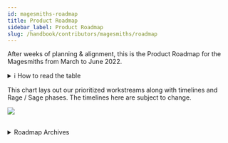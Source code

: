 ```yaml
---
id: magesmiths-roadmap
title: Product Roadmap
sidebar_label: Product Roadmap
slug: /handbook/contributors/magesmiths/roadmap
--- 
```



After weeks of planning & alignment, this is the Product Roadmap for the Magesmiths from March to June 2022. 

<details>
    <summary>ℹ️ How to read the table</summary>

The **Focus** areas are prioritised in the following manner: 
- 🟢 Must-haves: Today, we’re devoting resources towards them  
- 🟡 Should-haves: We’re allocating future resources to them
- 🟠 Good-to-have: No explicit resource allocations today

The **Phases** are split in the following manner
- **Rage** is a research phase dedicated to experimental projects. Uses short-term development and a disciplined approach to experiment design.  
- **Sage** phase is dedicated to designing and building the app (and DAO tools) using Team Rage’s data. The teams here are more fully-form Product Squads (Dev, Design, PM) who prize long-term thinking, focus, and quality control above all else.

</details>   

This chart lays out our prioritized workstreams along with timelines and Rage / Sage phases. The timelines here are subject to change. 

![](https://i.imgur.com/7b5ASVr.jpg)



<br/>

<details>
    <summary>Roadmap Archives</summary>

**Q1 Roadmap**

| S/N | Focus                                                                 | Workstream              | Deliverables                                                                                                                                                                                                     | Team                                                |
| --- |:--------------------------------------------------------------------- | ----------------------- | ---------------------------------------------------------------------------------------------------------------------------------------------------------------------------------------------------------------- | --------------------------------------------------- |
| 1   | 🟢  **Deliver** the Yeeter product (the easiest way to raise funds with a Moloch DAO)  | New Feature Development | <li>Complete & deploy Moloch v2.5 contract with Shamans</li><li>Complete UX designs</li><li>Complete all frontend & wiring</li><li>Product ready for use</li>                                                                  | **Team Rage** (Dekan, Adrienne, Sam, Amos)               |
| 2   | 🟢  **Deliver** DAOhaus V3 UI/UX design and technical architecture documentation | New Feature Development | <li>Deliver V3 UI/UX design and a clickable prototype</li> <li>Deliver a documentation on V3 architecture </li><li>Optimise product development workflows</li><li>Rage Bonus: Create a Boost code generator</li> | **Team Sage** (Ven, Adrienne, Helle, Jord, Keating, Sam) |
| 3   | 🟢  Maintain existing product reliability, bugs and minor improvements      | Maintenance & QOL       | <li>Create a new triage workflow for bugs</li> <li>Solve all critical bugs</li><li>Measure baseline numbers (# bugs, fix rates, time-to-fix)</li><li>Conduct code spring-cleaning for efficiency</li>            | **Team Sage** (Jord, Andy, Sam, Santiago, Owen Keating)  |
| 4   | 🟢  **Deliver** greater HAUS token visibility in the app                  | New Feature Development | <li>Goal: Increase visibility of HAUS token in DAOhaus app</li><li>Complete design & implementation</li>                                                                                                         | **Team Sage** (Ven, Amos, Sage Dev)                      |
| 5   | 🟡  **Deliver** Boost docs & grants for community devs                    | Developer Relations     | <li>Create docs & tutorials on working with DAOhaus repos and building Boosts</li><li>Create 3 Boost specs</li><li>Create bounty program with 3 bounties for ETH Denver</li>                                     | Jord, Spencer, Amos                                 |
| 6   | 🟡  **Deliver** Experiment formats & start Experiments                    | Process                 | <li>Start Rage / Sage team structure</li><li>Create Experiment format & run experiments</li><li>Document & share experiments’ learnings with community</li>                                                      | **Team Rage** (Travis & Amos)                                       |
| 7   | 🟠  Begin development on new UI and modular component and data libraries                                                                      | New Feature Development                        |  Begin development on new UI and modular component and data libraries                                                                                                                                                                                                                |  Sage                                                   |

</details>   
